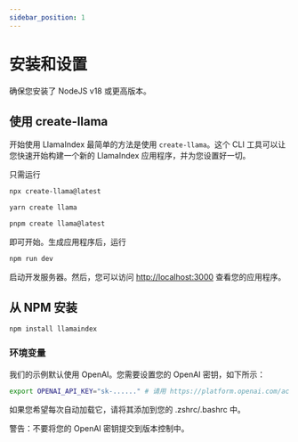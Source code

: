 ```yaml
---
sidebar_position: 1
---
```



# 安装和设置

确保您安装了 NodeJS v18 或更高版本。



## 使用 create-llama

开始使用 LlamaIndex 最简单的方法是使用 `create-llama`。这个 CLI 工具可以让您快速开始构建一个新的 LlamaIndex 应用程序，并为您设置好一切。

只需运行

<Tabs>
<TabItem value="1" label="npm" default>

```bash
npx create-llama@latest
```

</TabItem>
<TabItem value="2" label="Yarn">

```bash
yarn create llama
```

</TabItem>
<TabItem value="3" label="pnpm">

```bash
pnpm create llama@latest
```

</TabItem>
</Tabs>

即可开始。生成应用程序后，运行

```bash npm2yarn
npm run dev
```

启动开发服务器。然后，您可以访问 [http://localhost:3000](http://localhost:3000) 查看您的应用程序。

## 从 NPM 安装

```bash npm2yarn
npm install llamaindex
```



### 环境变量

我们的示例默认使用 OpenAI。您需要设置您的 OpenAI 密钥，如下所示：

```bash
export OPENAI_API_KEY="sk-......" # 请用 https://platform.openai.com/account/api-keys 上获取的密钥替换
```

如果您希望每次自动加载它，请将其添加到您的 .zshrc/.bashrc 中。

警告：不要将您的 OpenAI 密钥提交到版本控制中。

